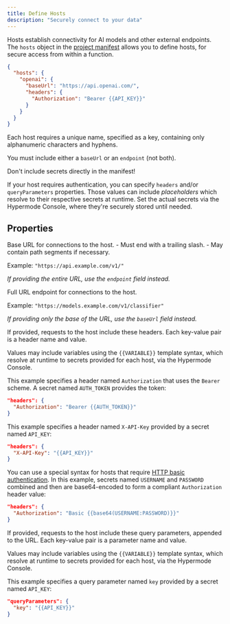 ```yaml
---
title: Define Hosts
description: "Securely connect to your data"
---
```


Hosts establish connectivity for AI models and other external endpoints.
The `hosts` object in the [project manifest](/manifest) allows you to define hosts, for secure access from within a function.

```json hypermode.json
{
  "hosts": {
    "openai": {
      "baseUrl": "https://api.openai.com/",
      "headers": {
        "Authorization": "Bearer {{API_KEY}}"
      }
    }
  }
}
```

Each host requires a unique name, specified as a key, containing only alphanumeric characters and hyphens.

<Note>You must include either a `baseUrl` or an `endpoint` (not both).</Note>

<Warning>
Don't include secrets directly in the manifest!

If your host requires authentication, you can specify `headers` and/or `queryParameters` properties.
Those values can include _placeholders_ which resolve to their respective secrets at runtime.
Set the actual secrets via the Hypermode Console, where they're securely stored until needed.

</Warning>

## Properties

<ResponseField name="baseUrl" type="string" required>
  Base URL for connections to the host.
  - Must end with a trailing slash.
  - May contain path segments if necessary.

Example: `"https://api.example.com/v1/"`

_If providing the entire URL, use the `endpoint` field instead._

</ResponseField>

<ResponseField name="endpoint" type="string" required>
  Full URL endpoint for connections to the host.

Example: `"https://models.example.com/v1/classifier"`

_If providing only the base of the URL, use the `baseUrl` field instead._

</ResponseField>

<ResponseField name="headers" type="object">
  If provided, requests to the host include these headers. Each key-value pair is a header name and value.

Values may include variables using the `{{VARIABLE}}` template syntax, which resolve at runtime to secrets
provided for each host, via the Hypermode Console.

  <Accordion title="Examples">

This example specifies a header named `Authorization` that uses the `Bearer` scheme. A secret named `AUTH_TOKEN` provides the token:

```json
"headers": {
  "Authorization": "Bearer {{AUTH_TOKEN}}"
}
```

This example specifies a header named `X-API-Key` provided by a secret named `API_KEY`:

```json
"headers": {
  "X-API-Key": "{{API_KEY}}"
}
```

You can use a special syntax for hosts that require [HTTP basic authentication](https://en.wikipedia.org/wiki/Basic_access_authentication).
In this example, secrets named `USERNAME` and `PASSWORD` combined and then are base64-encoded to form a compliant `Authorization` header value:

```json
"headers": {
  "Authorization": "Basic {{base64(USERNAME:PASSWORD)}}"
}
```

  </Accordion>
</ResponseField>

<ResponseField name="queryParameters" type="object">
  If provided, requests to the host include these query parameters, appended to the URL. Each key-value pair is a parameter name and value.

Values may include variables using the `{{VARIABLE}}` template syntax, which resolve at runtime to secrets provided for each host, via the Hypermode Console.

  <Accordion title="Example">

This example specifies a query parameter named `key` provided by a secret named `API_KEY`:

```json
"queryParameters": {
  "key": "{{API_KEY}}"
}
```

  </Accordion>
</ResponseField>
